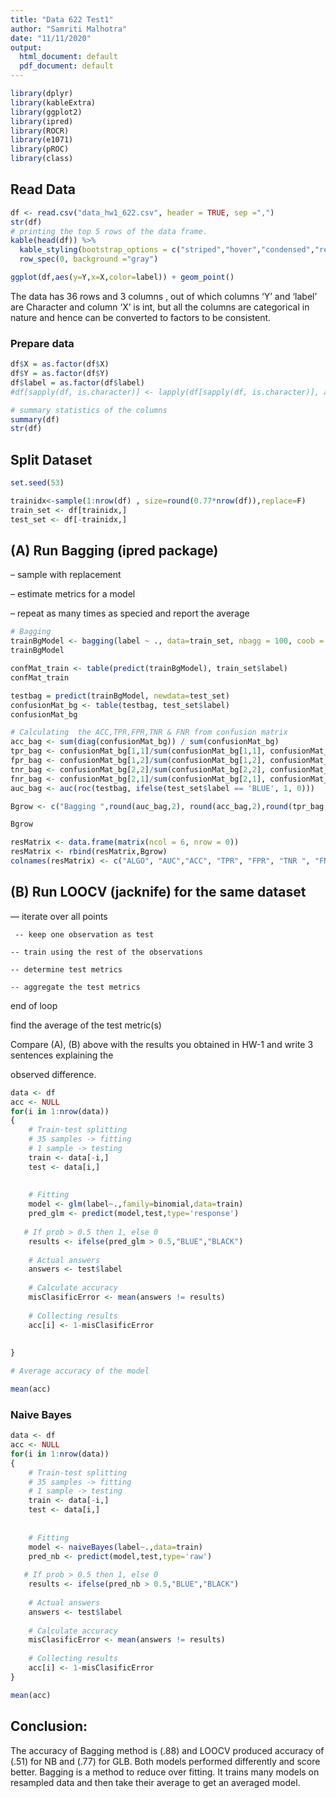 ---
title: "Data 622 Test1"
author: "Samriti Malhotra"
date: "11/11/2020"
output:
  html_document: default
  pdf_document: default
---


```{r echo=FALSE, message=FALSE, warning=FALSE, paged.print=FALSE}
library(dplyr)
library(kableExtra)
library(ggplot2)
library(ipred)
library(ROCR)
library(e1071)
library(pROC)
library(class)
```

## Read Data
```{r}



df <- read.csv("data_hw1_622.csv", header = TRUE, sep =",") 
str(df)
# printing the top 5 rows of the data frame.
kable(head(df)) %>% 
  kable_styling(bootstrap_options = c("striped","hover","condensed","responsive"),full_width   = F,position = "left",font_size = 12) %>%
  row_spec(0, background ="gray") 

ggplot(df,aes(y=Y,x=X,color=label)) + geom_point()
```
The data has 36 rows and 3 columns , out of which columns 'Y' and 'label' are Character and column 'X' is int, but all the columns are categorical in nature and hence can be converted to factors  to be consistent.                                                                         

### Prepare data                                                           


```{r}
df$X = as.factor(df$X)
df$Y = as.factor(df$Y)
df$label = as.factor(df$label)
#df[sapply(df, is.character)] <- lapply(df[sapply(df, is.character)], as.factor)

# summary statistics of the columns
summary(df)
str(df)
```

## Split Dataset                                             
```{r}

set.seed(53)

trainidx<-sample(1:nrow(df) , size=round(0.77*nrow(df)),replace=F) 
train_set <- df[trainidx,]
test_set <- df[-trainidx,]


```
                                    
##  (A) Run Bagging (ipred package)   

  -- sample with replacement

  -- estimate metrics for a model

  -- repeat as many times as specied and report the average

```{r}
# Bagging
trainBgModel <- bagging(label ~ ., data=train_set, nbagg = 100, coob = TRUE)
trainBgModel

confMat_train <- table(predict(trainBgModel), train_set$label)
confMat_train

testbag = predict(trainBgModel, newdata=test_set)
confusionMat_bg <- table(testbag, test_set$label)
confusionMat_bg


```

```{r}
# Calculating  the ACC,TPR,FPR,TNR & FNR from confusion matrix
acc_bag <- sum(diag(confusionMat_bg)) / sum(confusionMat_bg)
tpr_bag <- confusionMat_bg[1,1]/sum(confusionMat_bg[1,1], confusionMat_bg[2,1])
fpr_bag <- confusionMat_bg[1,2]/sum(confusionMat_bg[1,2], confusionMat_bg[2,2])
tnr_bag <- confusionMat_bg[2,2]/sum(confusionMat_bg[2,2], confusionMat_bg[1,2]) 
fnr_bag <- confusionMat_bg[2,1]/sum(confusionMat_bg[2,1], confusionMat_bg[1,1])
auc_bag <- auc(roc(testbag, ifelse(test_set$label == 'BLUE', 1, 0)))

Bgrow <- c("Bagging ",round(auc_bag,2), round(acc_bag,2),round(tpr_bag,2),round(fpr_bag,2), round(tnr_bag,2),round(fnr_bag,2))

Bgrow

resMatrix <- data.frame(matrix(ncol = 6, nrow = 0))
resMatrix <- rbind(resMatrix,Bgrow)
colnames(resMatrix) <- c("ALGO", "AUC","ACC", "TPR", "FPR", "TNR ", "FNR")

```
                                             
## (B) Run LOOCV (jacknife) for the same dataset 

  

--- iterate over all points

     -- keep one observation as test

    -- train using the rest of the observations

    -- determine test metrics

    -- aggregate the test metrics

end of loop

find the average of the test metric(s)

Compare (A), (B) above with the results you obtained in HW-1  and write 3 sentences explaining the

observed difference.


```{r  message=FALSE, warning=FALSE, paged.print=FALSE}

data <- df
acc <- NULL
for(i in 1:nrow(data))
{
    # Train-test splitting
    # 35 samples -> fitting
    # 1 sample -> testing
    train <- data[-i,]
    test <- data[i,]
    
    
    # Fitting
    model <- glm(label~.,family=binomial,data=train)
    pred_glm <- predict(model,test,type='response')
   
   # If prob > 0.5 then 1, else 0
    results <- ifelse(pred_glm > 0.5,"BLUE","BLACK")
    
    # Actual answers
    answers <- test$label
   
    # Calculate accuracy
    misClasificError <- mean(answers != results)
    
    # Collecting results
    acc[i] <- 1-misClasificError
    
    
}

# Average accuracy of the model

mean(acc)


```
                                        

### Naive Bayes                                   

```{r message=FALSE, warning=FALSE, paged.print=FALSE}

data <- df
acc <- NULL
for(i in 1:nrow(data))
{
    # Train-test splitting
    # 35 samples -> fitting
    # 1 sample -> testing
    train <- data[-i,]
    test <- data[i,]
    
    
    # Fitting
    model <- naiveBayes(label~.,data=train)
    pred_nb <- predict(model,test,type='raw')
   
   # If prob > 0.5 then 1, else 0
    results <- ifelse(pred_nb > 0.5,"BLUE","BLACK")
    
    # Actual answers
    answers <- test$label
   
    # Calculate accuracy
    misClasificError <- mean(answers != results)
    
    # Collecting results
    acc[i] <- 1-misClasificError
}

mean(acc)
```
## Conclusion:

 The accuracy of Bagging method is (.88) and LOOCV produced accuracy of (.51) for NB and (.77) for GLB. Both models performed differently and score better. Bagging is a method to reduce over fitting. It trains many models on resampled data and then take their average to get an averaged model. 
 
 
